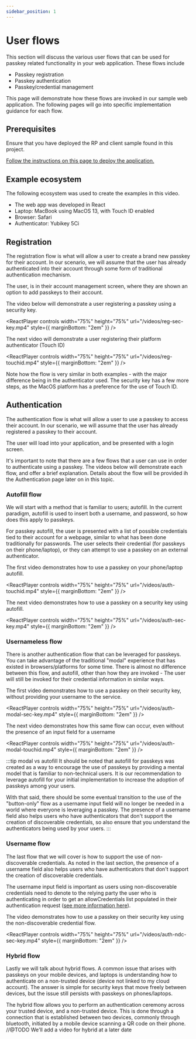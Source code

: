 ```yaml
---
sidebar_position: 1
---
```



# User flows

This section will discuss the various user flows that can be used for passkey related functionality in your web application. These flows include

- Passkey registration
- Passkey authentication
- Passkey/credential management

This page will demonstrate how these flows are invoked in our sample web application. The following pages will go into specific implementation guidance for each flow.

## Prerequisites

Ensure that you have deployed the RP and client sample found in this project.

[Follow the instructions on this page to deploy the application.](/docs/deploy)

## Example ecosystem

The following ecosystem was used to create the examples in this video.

- The web app was developed in React
- Laptop: MacBook using MacOS 13, with Touch ID enabled
- Browser: Safari
- Authenticator: Yubikey 5Ci

## Registration

The registration flow is what will allow a user to create a brand new passkey for their account. In our scenario, we will assume that the user has already authenticated into their account through some form of traditional authentication mechanism.

The user, is in their account management screen, where they are shown an option to add passkeys to their account.

The video below will demonstrate a user registering a passkey using a security key.

<ReactPlayer
  controls
  width="75%"
  height="75%"
  url="/videos/reg-sec-key.mp4"
  style={{ marginBottom: "2em" }}
/>

The next video will demonstrate a user registering their platform authenticator (Touch ID)

<ReactPlayer
  controls
  width="75%"
  height="75%"
  url="/videos/reg-touchid.mp4"
  style={{ marginBottom: "2em" }}
/>

Note how the flow is very similar in both examples - with the major difference being in the authenticator used. The security key has a few more steps, as the MacOS platform has a preference for the use of Touch ID.

## Authentication

The authentication flow is what will allow a user to use a passkey to access their account. In our scenario, we will assume that the user has already registered a passkey to their account.

The user will load into your application, and be presented with a login screen.

It's important to note that there are a few flows that a user can use in order to authenticate using a passkey. The videos below will demonstrate each flow, and offer a brief explanation. Details about the flow will be provided ih the Authentication page later on in this topic.

### Autofill flow

We will start with a method that is familiar to users; autofill. In the current paradigm, autofill is used to insert both a username, and password, so how does this apply to passkeys.

For passkey autofill, the user is presented with a list of possible credentials tied to their account for a webpage, similar to what has been done traditionally for passwords. The user selects their credential (for passkeys on their phone/laptop), or they can attempt to use a passkey on an external authenticator.

The first video demonstrates how to use a passkey on your phone/laptop autofill.

<ReactPlayer
  controls
  width="75%"
  height="75%"
  url="/videos/auth-touchid.mp4"
  style={{ marginBottom: "2em" }}
/>

The next video demonstrates how to use a passkey on a security key using autofill.

<ReactPlayer
  controls
  width="75%"
  height="75%"
  url="/videos/auth-sec-key.mp4"
  style={{ marginBottom: "2em" }}
/>

### Usernameless flow

There is another authentication flow that can be leveraged for passkeys. You can take advantage of the traditional "modal" experience that has existed in browsers/platforms for some time. There is almost no difference between this flow, and autofill, other than how they are invoked - The user will still be invoked for their credential information in similar ways.

The first video demonstrates how to use a passkey on their security key, without providing your username to the service.

<ReactPlayer
  controls
  width="75%"
  height="75%"
  url="/videos/auth-modal-sec-key.mp4"
  style={{ marginBottom: "2em" }}
/>

The next video demonstrates how this same flow can occur, even without the presence of an input field for a username

<ReactPlayer
  controls
  width="75%"
  height="75%"
  url="/videos/auth-modal-touchid.mp4"
  style={{ marginBottom: "2em" }}
/>

:::tip modal vs autofill
It should be noted that autofill for passkeys was created as a way to encourage the use of passkeys by providing a mental model that is familiar to non-technical users. It is our recommendation to leverage autofill for your initial implementation to increase the adoption of passkeys among your users.

With that said, there should be some eventual transition to the use of the "button-only" flow as a username input field will no longer be needed in a world where everyone is leveraging a passkey. The presence of a username field also helps users who have authenticators that don't support the creation of discoverable credentials, so also ensure that you understand the authenticators being used by your users.
:::

### Username flow

The last flow that we will cover is how to support the use of non-discoverable credentials. As noted in the last section, the presence of a username field also helps users who have authenticators that don't support the creation of discoverable credentials.

The username input field is important as users using non-discoverable credentials need to denote to the relying party the user who is authenticating in order to get an allowCredentials list populated in their authentication request ([see more information here](/docs/relying-party/auth-flow#non-discoverable-credential-flow-1)).

The video demonstrates how to use a passkey on their security key using the non-discoverable credential flow.

<ReactPlayer
  controls
  width="75%"
  height="75%"
  url="/videos/auth-ndc-sec-key.mp4"
  style={{ marginBottom: "2em" }}
/>

### Hybrid flow

Lastly we will talk about hybrid flows. A common issue that arises with passkeys on your mobile devices, and laptops is understanding how to authenticate on a non-trusted device (device not linked to my cloud account). The answer is simple for security keys that move freely between devices, but the issue still persists with passkeys on phones/laptops.

The hybrid flow allows you to perform an authentication ceremony across your trusted device, and a non-trusted device. This is done through a connection that is established between two devices, commonly through bluetooth, initiated by a mobile device scanning a QR code on their phone.
//@TODO We'll add a video for hybrid at a later date
